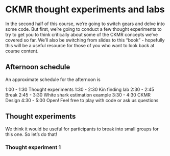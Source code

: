 
# CKMR thought experiments and labs

In the second half of this course, we're going to switch gears and delve into some code.  But first,
we're going to conduct a few thought experiments to try to get you to think critically about
some of the CKMR concepts we've covered so far.  We'll also be switching from slides to this "book" -
hopefully this will be a useful resource for those of you who want to look back at course content.


## Afternoon schedule 

An approximate schedule for the afternoon is

1:00 - 1:30 Thought experiments
1:30 - 2:30 Kin finding lab
2:30 - 2:45 Break
2:45 - 3:30 White shark estimation example
3:30 - 4:30 CKMR Design
4:30 - 5:00 Open!  Feel free to play with code or ask us questions

## Thought experiments

We think it would be useful for participants to break into small groups for this one.  So let's do that!

### Thought experiment 1

